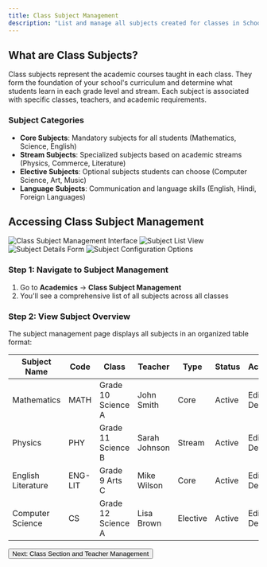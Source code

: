 ```yaml
---
title: Class Subject Management
description: "List and manage all subjects created for classes in School CRM"
---
```



## What are Class Subjects?

Class subjects represent the academic courses taught in each class. They form the foundation of your school's curriculum and determine what students learn in each grade level and stream. Each subject is associated with specific classes, teachers, and academic requirements.

### Subject Categories

- **Core Subjects**: Mandatory subjects for all students (Mathematics, Science, English)
- **Stream Subjects**: Specialized subjects based on academic streams (Physics, Commerce, Literature)
- **Elective Subjects**: Optional subjects students can choose (Computer Science, Art, Music)
- **Language Subjects**: Communication and language skills (English, Hindi, Foreign Languages)

## Accessing Class Subject Management

<Frame>
  <img src="/images/subject1.png" alt="Class Subject Management Interface" />
</Frame>

<Frame>
  <img src="/images/subject2.png" alt="Subject List View" />
</Frame>

<Frame>
  <img src="/images/subject3.png" alt="Subject Details Form" />
</Frame>

<Frame>
  <img src="/images/subject4.png" alt="Subject Configuration Options" />
</Frame>

### Step 1: Navigate to Subject Management

1. Go to **Academics** → **Class Subject Management**
2. You'll see a comprehensive list of all subjects across all classes

### Step 2: View Subject Overview

The subject management page displays all subjects in an organized table format:

| Subject Name | Code | Class | Teacher | Type | Status | Actions |
|--------------|------|-------|---------|------|--------|---------|
| Mathematics | MATH | Grade 10 Science A | John Smith | Core | Active | Edit, Delete |
| Physics | PHY | Grade 11 Science B | Sarah Johnson | Stream | Active | Edit, Delete |
| English Literature | ENG-LIT | Grade 9 Arts C | Mike Wilson | Core | Active | Edit, Delete |
| Computer Science | CS | Grade 12 Science A | Lisa Brown | Elective | Active | Edit, Delete |





<Button href="/class-section-teacher" variant="primary">
  Next: Class Section and Teacher Management
</Button> 